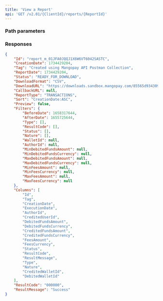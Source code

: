 ```yaml
---
title: 'View a Report'  
api: 'GET /v2.01/{ClientId}/reports/{ReportId}'  
---
```




### Path parameters  

<ReportId />  

### Responses  

<AccordionGroup><Accordion title="200">  

<IdResponse />  

<CreationDateResponse />  

<Tag3Response />  

<ReportDateResponse />  

<Status4Response />  

<DownloadFormatResponse />  

<DownloadURLResponse />  

<CallbackURLResponse />  

<ReportTypeResponse />  

<SortResponse />  

<PreviewResponse />  

<FiltersResponse />  

<ColumnsResponse />  

<ResultCode2Response />  

<ResultMessageResponse /></Accordion></AccordionGroup>  

<ResponseExample>  

```json 200
{
    "Id": "report_m_01JFA0JQQJ1X6W6VT6042SASTC",
    "CreationDate": 1734429204,
    "Tag": "Created using Mangopay API Postman Collection",
    "ReportDate": 1734429204,
    "Status": "READY_FOR_DOWNLOAD",
    "DownloadFormat": "CSV",
    "DownloadURL": "https://downloads.sandbox.mangopay.com/85565d93430945388122986252982648.csv?Policy=eyJTdGF0ZW1lbnQiOiBbeyJSZXNvdXJjZSI6IioiLCJDb25kaXRpb24iOnsiRGF0ZUxlc3NUaGFuIjp7IkFXUzpFcG9jaFRpbWUiOjE3MzQ1MTU2MDR9fX1dfQ__&Signature=YvcEtwjbs2hR4mOb2UuGICdh082lFrCjS1XtwJ~Zem7~vDc8bPPo-2kBA-Neb0Hs7V9gApR5mJ9B6RPOgDzKKdBEVD4iBS066eNYIymuW2fY5IXjfuzFgv0id5yi2ynFcmX02sgSgd9WGChYpUTBH36R-McNbAPG3viOu8FZ5LM9IWR44qnMwrM-8IWXPBpg9yh7uZy6ehDjJpoi9tswNnzt445vpORRMF3clMl~tRel59EcsMV73c-~B1Qvd9inBa6msh6eww~kkcP5FE~MCr4oQ-DsX0lZPAXLoSOJNbhOotNqKgwlBrYwAT1gLV510kUlbJy~4bPDmmsgbSqETw__&Key-Pair-Id=K21K4XKUJZ74AO",
    "CallbackURL": null,
    "ReportType": "TRANSACTIONS",
    "Sort": "CreationDate:ASC",
    "Preview": false,
    "Filters": {
        "BeforeDate": 1658317644,
        "AfterDate": 1655725644,
        "Type": [],
        "ResultCode": [],
        "Status": [],
        "Nature": [],
        "WalletId": null,
        "AuthorId": null,
        "MinDebitedFundsAmount": null,
        "MinDebitedFundsCurrency": null,
        "MaxDebitedFundsAmount": null,
        "MaxDebitedFundsCurrency": null,
        "MinFeesAmount": null,
        "MinFeesCurrency": null,
        "MaxFeesAmount": null,
        "MaxFeesCurrency": null
    },
    "Columns": [
        "Id",
        "Tag",
        "CreationDate",
        "ExecutionDate",
        "AuthorId",
        "CreditedUserId",
        "DebitedFundsAmount",
        "DebitedFundsCurrency",
        "CreditedFundsAmount",
        "CreditedFundsCurrency",
        "FeesAmount",
        "FeesCurrency",
        "Status",
        "ResultCode",
        "ResultMessage",
        "Type",
        "Nature",
        "CreditedWalletId",
        "DebitedWalletId"
    ],
    "ResultCode": "000000",
    "ResultMessage": "Success"
}
```

</ResponseExample>  

<RequestExample>  
  <PhpViewReport />
  <NodeViewReport />
  <RubyViewReport />
  <ViewReportPython />
  <NetViewReport />
</RequestExample>